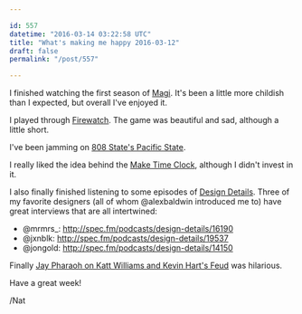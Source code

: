 ```yaml
---

id: 557
datetime: "2016-03-14 03:22:58 UTC"
title: "What's making me happy 2016-03-12"
draft: false
permalink: "/post/557"

---
```


I finished watching the first season of [Magi](https://en.wikipedia.org/wiki/Magi:_The_Labyrinth_of_Magic). It's been a little more childish than I expected, but overall I've enjoyed it.


I played through [Firewatch](https://en.wikipedia.org/wiki/Firewatch_(video_game)). The game was beautiful and sad, although a little short.

I've been jamming on [808 State's Pacific State](https://www.youtube.com/watch?v=6jQ_bOP0HfY&feature=youtu.be).

I really liked the idea behind the [Make Time Clock](https://www.kickstarter.com/projects/chapambrose/make-time-clock-get-serious-about-side-projects/description), although I didn't invest in it.

I also finally finished listening to some episodes of [Design Details](http://spec.fm/podcasts/design-details). Three of my favorite designers (all of whom @alexbaldwin introduced me to) have great interviews that are all intertwined:

 - @mrmrs_: http://spec.fm/podcasts/design-details/16190
 - @jxnblk: http://spec.fm/podcasts/design-details/19537
 - @jongold: http://spec.fm/podcasts/design-details/14150

Finally [Jay Pharaoh on Katt Williams and Kevin Hart's Feud](https://www.youtube.com/watch?v=WAm-bozvvdI&feature=youtu.be) was hilarious.

Have a great week!

/Nat

